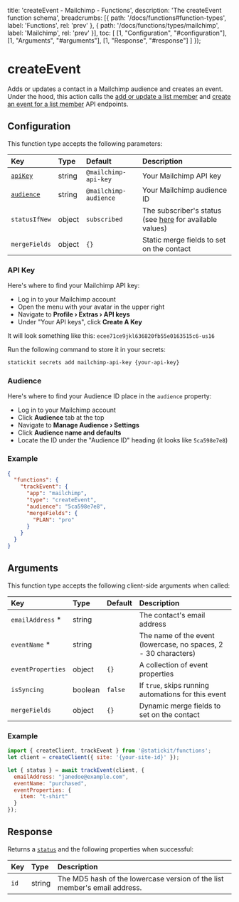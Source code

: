 
  title: 'createEvent - Mailchimp - Functions',
  description: 'The createEvent function schema',
  breadcrumbs: [{
    path: '/docs/functions#function-types',
    label: 'Functions',
    rel: 'prev'
  },
  {
    path: '/docs/functions/types/mailchimp',
    label: 'Mailchimp',
    rel: 'prev'
  }],
  toc: [
    [1, "Configuration", "#configuration"],
    [1, "Arguments", "#arguments"],
    [1, "Response", "#response"]
  ]
});

# createEvent

Adds or updates a contact in a Mailchimp audience and creates an event. Under the hood, this action calls the [add or update a list member](https://mailchimp.com/developer/reference/lists/list-members/#put_/lists/-list_id-/members/-subscriber_hash-) and [create an event for a list member](https://mailchimp.com/developer/reference/lists/list-members/list-member-events/) API endpoints.

## Configuration

This function type accepts the following parameters:

| Key                        | Type                     | Default                        | Description                                                  |
| :------------------------- | :----------------------- | :----------------------------- | :----------------------------------------------------------- |
| [`apiKey`](#api-key)       | string                   | `@mailchimp-api-key`           | Your Mailchimp API key                                       |
| [`audience`](#audience)    | string                   | `@mailchimp-audience`          | Your Mailchimp audience ID                                   |
| `statusIfNew`              | object                   | `subscribed`                   | The subscriber's status (see [here](https://mailchimp.com/developer/reference/lists/list-members/#put_/lists/-list_id-/members/-subscriber_hash-) for available values)                          |
| `mergeFields`              | object                   | `{}`                           | Static merge fields to set on the contact                    |

### API Key

Here's where to find your Mailchimp API key:

- Log in to your Mailchimp account
- Open the menu with your avatar in the upper right
- Navigate to **Profile › Extras › API keys**
- Under "Your API keys", click **Create A Key**

It will look something like this: `ecee71ce9jkl636820fb55e0163515c6-us16`

Run the following command to store it in your secrets:

```bash
statickit secrets add mailchimp-api-key {your-api-key}
```

### Audience

Here's where to find your Audience ID place in the `audience` property:

- Log in to your Mailchimp account
- Click **Audience** tab at the top
- Navigate to **Manage Audience › Settings**
- Click **Audience name and defaults**
- Locate the ID under the "Audience ID" heading (it looks like `5ca598e7e8`)

### Example

```json
{
  "functions": {
    "trackEvent": {
      "app": "mailchimp",
      "type": "createEvent",
      "audience": "5ca598e7e8",
      "mergeFields": {
        "PLAN": "pro"
      }
    }
  }
}
```

## Arguments

This function type accepts the following client-side arguments when called:

| Key                        | Type                     | Default                        | Description                                                  |
| :------------------------- | :----------------------- | :----------------------------- | :----------------------------------------------------------- |
| `emailAddress` *           | string                   |                                | The contact's email address                                  |
| `eventName` *              | string                   |                                | The name of the event (lowercase, no spaces, 2 - 30 characters) |
| `eventProperties`          | object                   | `{}`                           | A collection of event properties                             |
| `isSyncing`                | boolean                  | `false`                        | If `true`, skips running automations for this event          |
| `mergeFields`              | object                   | `{}`                           | Dynamic merge fields to set on the contact                   |

### Example

```js
import { createClient, trackEvent } from '@statickit/functions';
let client = createClient({ site: '{your-site-id}' });

let { status } = await trackEvent(client, {
  emailAddress: "janedoe@example.com",
  eventName: "purchased",
  eventProperties: {
    item: "t-shirt"
  }
});
```

## Response

Returns a [`status`](/docs/functions#responses) and the following properties when successful:

| Key                        | Type                     |  Description                                                 |
| :------------------------- | :----------------------- | :----------------------------------------------------------- |
| `id`                       | string                   | The MD5 hash of the lowercase version of the list member's email address. |
